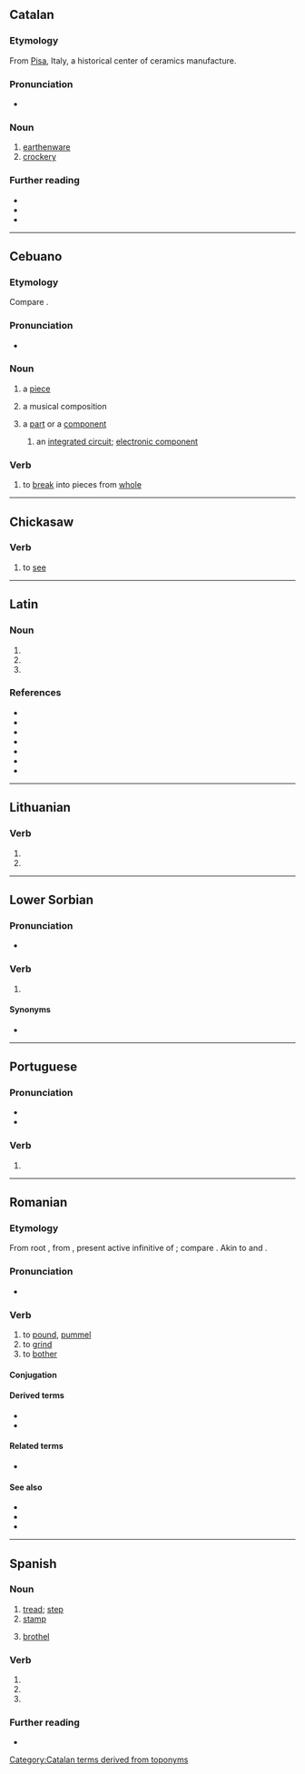 {{also|PISA|Pisa|pisá|pisà|pīsà|pișa}}
==Catalan==

===Etymology===
From [[Pisa]], Italy, a historical center of ceramics manufacture.

===Pronunciation===
* {{ca-IPA}}

===Noun===
{{ca-noun|f|-}}

# [[earthenware]]
# [[crockery]]

===Further reading===
* {{R:IEC2}}
* {{R:DCVB}}
* {{R:GDLC}}

[[Category:Catalan terms derived from toponyms]]
{{c|ca|Ceramics}}

----

==Cebuano==

===Etymology===
Compare {{cog|es|pieza}}.

===Pronunciation===
* {{hyphenation|ceb|pi|sa}}

===Noun===
{{head|ceb|noun}}

# {{lb|ceb|dated}} a [[piece]]
# {{lb|ceb|music}} a musical composition
# {{lb|ceb|of|_|electronics|electrical|mechanical}} a [[part]] or a [[component]]
## {{lb|ceb|by|_|extension}} an [[integrated circuit]]; [[semiconductor|electronic component]]

===Verb===
{{head|ceb|verb}}

# to [[break]] into pieces from [[whole]]

----

==Chickasaw==

===Verb===
{{head|cic|verb}}

# to [[see]]

----

==Latin==

===Noun===
{{la-noun-form|pisa}}

# {{inflection of|la|pisum||nom|p}}
# {{inflection of|la|pisum||acc|p}}
# {{inflection of|la|pisum||voc|p}}

===References===
* {{R:L&S}}
* {{R:du Cange}}
* {{R:Gaffiot}}
* {{R:PersEnc}}
* {{R:Peck}}
* {{R:Smith's Geography}}
* {{R:Stillwell}}

----

==Lithuanian==

===Verb===
{{head|lt|verb form}}

# {{verb form of|lt|pisti||3s|pres}}
# {{verb form of|lt|pisti||3p|pres}}

----

==Lower Sorbian==

===Pronunciation===
* {{IPA|dsb|[ˈpʲisa]}}

===Verb===
{{head|dsb|verb form}}

# {{inflection of|dsb|pisaś||3|s|pres}}

====Synonyms====
* {{l|dsb|pišo}}

----

==Portuguese==

===Pronunciation===
{{pt-IPA}}
* {{hyphenation|pt|pi|sa}}
* {{homophones|pt|piza|pizza|Pisa}}

===Verb===
{{head|pt|verb form}}

# {{pt-verb-form-of|pisar}}

----

==Romanian==

===Etymology===
From {{inh|ro|VL.|-}} root {{m|la||*pīsāre}}, from {{inh|ro|la|pīnsāre}}, present active infinitive of {{m|la|pīnsō}}; compare {{cog|rup|chisedz|chisedz, chisari}}. Akin to {{cog|es|pisar}} and {{cog|pt|pisar}}.

===Pronunciation===
* {{audio|ro|LL-Q7913 (ron)-Filosoful-pisa.wav|Audio}}

===Verb===
{{ro-verb|conj=1|pisează|pisat}}

# to [[pound]], [[pummel]]
# to [[grind]]
# to [[bother]]

====Conjugation====
{{ro-conj-a-ez|pis}}

====Derived terms====
* {{l|ro|pisare}}
* {{l|ro|pisătură}}

====Related terms====
* {{l|ro|păsat}}

====See also====
* {{l|ro|pișa}}
* {{l|ro|piuă}}
* {{l|ro|măcina}}

----

==Spanish==

===Noun===
{{es-noun|f}}

# [[tread]]; [[step]]
# [[stamp]] {{gloss|act of stamping or ficking}}
# {{lb|es|slang}} [[brothel]]

===Verb===
{{head|es|verb form}}

# {{es-verb form of|ending=ar|mood=imperative|sense=affirmative|pers=2|formal=no|number=singular|pisar}}
# {{es-verb form of|ending=ar|mood=indicative|tense=present|pers=2|formal=yes|number=singular|pisar}}
# {{es-verb form of|ending=ar|mood=indicative|tense=present|pers=3|number=singular|pisar}}

===Further reading===
* {{R:DRAE}}